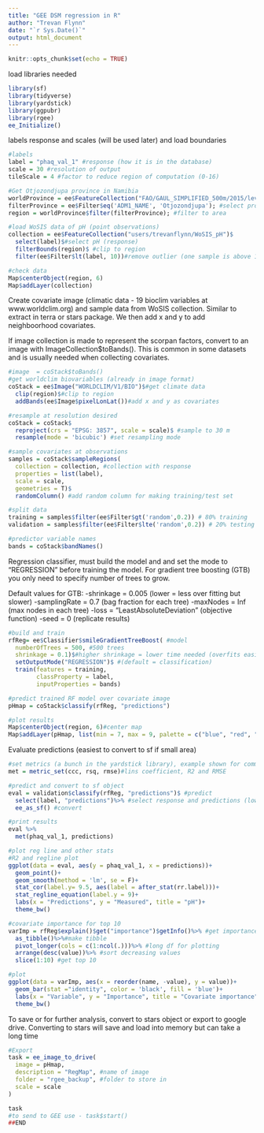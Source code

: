 ---
title: "GEE DSM regression in R"
author: "Trevan Flynn"
date: "`r Sys.Date()`"
output: html_document
---

```{r setup, include=FALSE}
knitr::opts_chunk$set(echo = TRUE)
```

load libraries needed
```{r load}
library(sf)
library(tidyverse)
library(yardstick)
library(ggpubr)
library(rgee)
ee_Initialize()
```

labels response and scales (will be used later) and load boundaries

```{r labels}
#labels
label = "phaq_val_1" #response (how it is in the database)
scale = 30 #resolution of output
tileScale = 4 #factor to reduce region of computation (0-16)

#Get Otjozondjupa province in Namibia
worldProvince = ee$FeatureCollection("FAO/GAUL_SIMPLIFIED_500m/2015/level1"); #admin 
filterProvince = ee$Filter$eq('ADM1_NAME', 'Otjozondjupa'); #select province
region = worldProvince$filter(filterProvince); #filter to area

#load WoSIS data of pH (point observations)
collection = ee$FeatureCollection("users/trevanflynn/WoSIS_pH")$
  select(label)$#select pH (response)
  filterBounds(region)$ #clip to region
  filter(ee$Filter$lt(label, 10))#remove outlier (one sample is above 10)

#check data
Map$centerObject(region, 6)
Map$addLayer(collection)
```
Create covariate image (climatic data - 19 bioclim variables at www.worldclim.org) and sample data from WoSIS collection. Similar to extract in terra or stars package. We then add x and y to add neighboorhood covariates.

If image collection is made to represent the scorpan factors, convert to an image with ImageCollection$toBands(). This is common in some datasets and is usually needed when collecting covariates.

```{r covariates}
#image  = coStack$toBands()
#get worldclim biovariables (already in image format)
coStack = ee$Image("WORLDCLIM/V1/BIO")$#get climate data
  clip(region)$#clip to region
  addBands(ee$Image$pixelLonLat())#add x and y as covariates

#resample at resolution desired
coStack = coStack$
  reproject(crs = "EPSG: 3857", scale = scale)$ #sample to 30 m
  resample(mode = 'bicubic') #set resampling mode

#sample covariates at observations
samples = coStack$sampleRegions(
  collection = collection, #collection with response
  properties = list(label),
  scale = scale,
  geometries = T)$
  randomColumn() #add random column for making training/test set

#split data
training = samples$filter(ee$Filter$gt('random',0.2)) # 80% training
validation = samples$filter(ee$Filter$lte('random',0.2)) # 20% testing

#predictor variable names
bands = coStack$bandNames()
```

Regression classifier, must build the model and and set the mode to "REGRESSION" before training the model. For gradient tree boosting (GTB) you only need to specify number of trees to grow. 

Default values for GTB:
  -shrinkage = 0.005 (lower = less over fitting but slower)
  -samplingRate = 0.7 (bag fraction for each tree)
  -maxNodes = Inf (max nodes in each tree)
  -loss = "LeastAbsoluteDeviation" (objective function)
  -seed = 0 (replicate results)
  
```{r model}
#build and train
rfReg= ee$Classifier$smileGradientTreeBoost( #model
  numberOfTrees = 500, #500 trees
  shrinkage = 0.1)$#higher shrinkage = lower time needed (overfits easier)
  setOutputMode("REGRESSION")$ #(default = classification)
  train(features = training,
        classProperty = label,
        inputProperties = bands)

#predict trained RF model over covariate image
pHmap = coStack$classify(rfReg, "predictions")

#plot results
Map$centerObject(region, 6)#center map 
Map$addLayer(pHmap, list(min = 7, max = 9, palette = c("blue", "red", "yellow", "green", "grey")))
```

Evaluate predictions (easiest to convert to sf if small area)

```{r evaluate}
#set metrics (a bunch in the yardstick library), example shown for common DSM metics
met = metric_set(ccc, rsq, rmse)#lins coefficient, R2 and RMSE 

#predict and convert to sf object
eval = validation$classify(rfReg, "predictions")$ #predict
  select(label, "predictions")%>% #select response and predictions (lower computation)
  ee_as_sf() #convert

#print results
eval %>%
  met(phaq_val_1, predictions)

#plot reg line and other stats
#R2 and regline plot
ggplot(data = eval, aes(y = phaq_val_1, x = predictions))+
  geom_point()+
  geom_smooth(method = 'lm', se = F)+
  stat_cor(label.y= 9.5, aes(label = after_stat(rr.label)))+
  stat_regline_equation(label.y = 9)+
  labs(x = "Predictions", y = "Measured", title = "pH")+
  theme_bw()

#covariate importance for top 10
varImp = rfReg$explain()$get("importance")$getInfo()%>% #get importance
  as_tibble()%>%#make tibble
  pivot_longer(cols = c(1:ncol(.)))%>% #long df for plotting
  arrange(desc(value))%>% #sort decreasing values
  slice(1:10) #get top 10

#plot
ggplot(data = varImp, aes(x = reorder(name, -value), y = value))+
  geom_bar(stat ="identity", color = 'black', fill = 'blue')+
  labs(x = "Variable", y = "Importance", title = "Covariate importance")+
  theme_bw()
```
To save or for further analysis, convert to stars object or export to google drive. Converting to stars will save and load into memory but can take a long time

```{r save, echo=F}
#Export
task = ee_image_to_drive(
  image = pHmap,
  description = "RegMap", #name of image
  folder = "rgee_backup", #folder to store in 
  scale = scale
)

task
#to send to GEE use - task$start()
##END
```
